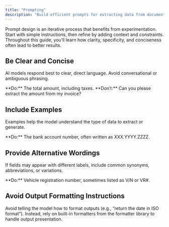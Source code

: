 ```yaml
---
title: "Prompting"
description: "Build efficient prompts for extracting data from documents."
---
```


Prompt design is an iterative process that benefits from experimentation. Start with simple instructions, then refine by adding context and constraints. Throughout this guide, you’ll learn how clarity, specificity, and conciseness often lead to better results.

## Be Clear and Concise

AI models respond best to clear, direct language. Avoid conversational or ambiguous phrasing.

<Tip>
  **Do:** The total amount, including taxes.
</Tip>

<Danger>
  **Don’t:** Can you please extract the amount from my invoice?
</Danger>

## Include Examples

Examples help the model understand the type of data to extract or generate.

<Tip>
  **Do:** The bank account number, often written as XXX.YYYY.ZZZZ.
</Tip>

## Provide Alternative Wordings

If fields may appear with different labels, include common synonyms, abbreviations, or variations.

<Tip>
  **Do:** Vehicle registration number, sometimes listed as V/N or VR#.
</Tip>

## Avoid Output Formatting Instructions

Avoid telling the model how to format outputs (e.g., “return the date in ISO format”). Instead, rely on built-in formatters from the formatter library to handle output presentation.